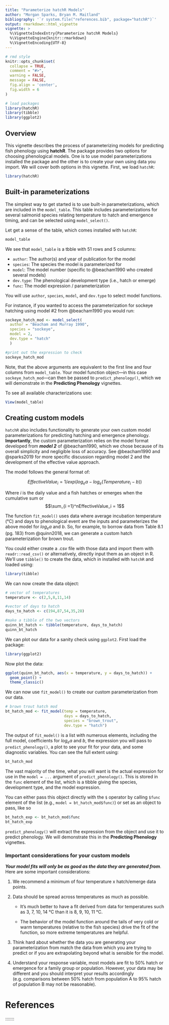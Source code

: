 ```yaml
---
title: "Parameterize hatchR Models"
author: "Morgan Sparks, Bryan M. Maitland"
bibliography: '`r system.file("references.bib", package="hatchR")`'
output: rmarkdown::html_vignette
vignette: >
  %\VignetteIndexEntry{Parameterize hatchR Models}
  %\VignetteEngine{knitr::rmarkdown}
  %\VignetteEncoding{UTF-8}
---
```


```r
# rmd style
knitr::opts_chunk$set(
  collapse = TRUE,
  comment = "#>", 
  warning = FALSE, 
  message = FALSE, 
  fig.align = 'center',
  fig.width = 6
)

# load packages
library(hatchR)
library(tibble)
library(ggplot2)
```

## Overview

This vignette describes the process of parameterizing models for predicting fish phenology using **hatchR**. The package provides two options for choosing phenological models. One is to use model parameterizations installed the package and the other is to create your own using data you import. We will cover both options in this vignette. First, we load `hatchR`:

```r
library(hatchR)
```


## Built-in parameterizations

The simplest way to get started is to use built-in parameterizations, which are included in the `model_table`. This table includes parameterizations for several salmonid species relating temperature to hatch and emergence timing, and can be selected using `model_select()`.

Let get a sense of the table, which comes installed with `hatchR`:

```r
model_table
```

We see that `model_table` is a tbble with 51 rows and 5 columns:

* `author`: The author(s) and year of publication for the model
* `species`: The species the model is parameterized for
* `model`: The model number (specific to @beacham1990 who created several models)
* `dev.type`: The phenological development type (i.e., hatch or emerge)
* `func`: The model expression / parameterization

You will use `author`, `species`, `model`, and `dev.type` to select model functions.

For instance, if you wanted to access the parameterization for sockeye hatching using model #2 from @beacham1990 you would run:

```r
sockeye_hatch_mod <- model_select(
  author = "Beacham and Murray 1990", 
  species = "sockeye", 
  model = 2, 
  dev.type = "hatch"
  )

#print out the expression to check
sockeye_hatch_mod
```

Note, that the above arguments are equivalent to the first line and four columns from `model_table`. Your model function object---in this case `sockeye_hatch_mod`---can then be passed to `predict_phenology()`, which we will demonstrate in the **Predicting Phenology** vignettes.

To see all available characterizations use:

```r
View(model_table)
```

## Creating custom models

`hatchR` also includes functionality to generate your own custom model parameterizations for predicting hatching and emergence phenology. **Importantly**, the custom parameterization relies on the model format developed from ***model 2*** of @beacham1990, which we chose because of its overall simplicity and negligible loss of accuracy. See @beacham1990 and @sparks2019 for more specific discussion regarding model 2 and the development of the effective value approach.

The model follows the general format of:

$$
Effective Value_i = 1/exp(log_ea - log_e(Temperature_i - b))
$$

Where *i* is the daily value and a fish hatches or emerges when the cumulative sum or $$\sum_{i =1}^nEffectiveValue_i = 1$$

The function `fit_model()` uses data where average incubation temperature (°C) and days to phenological event are the inputs and parameterizes the above model for *log~e~a* and *b*. So, for example, to borrow data from Table 8.1 (pg. 183) from @quinn2018, we can generate a custom hatch parameterization for brown trout.

You could either create a .csv file with those data and import them with `readr::read_csv()` or alternatively, directly input them as an object in R. We'll use `tibble()` to create the data, which in installed with `hatchR` and loaded using:

```r
library(tibble)
```

We can now create the data object:

```r
# vector of temperatures
temperature <- c(2,5,8,11,14)

#vector of days to hatch
days_to_hatch <- c(194,87,54,35,28)

#make a tibble of the two vectors
quinn_bt_hatch <- tibble(temperature, days_to_hatch)
quinn_bt_hatch
```

We can plot our data for a sanity check using `ggplot2`. First load the package:

```r
library(ggplot2)
```

Now plot the data:

```r
ggplot(quinn_bt_hatch, aes(x = temperature, y = days_to_hatch)) +
  geom_point() +
  theme_classic()
```

We can now use `fit_model()` to create our custom parameterization from our data.

```r
# brown trout hatch mod
bt_hatch_mod <- fit_model(temp = temperature, 
                          days = days_to_hatch, 
                          species = "brown_trout", 
                          dev.type = "hatch")
```

The output of `fit_model()` is a list with numerous elements, including the full model, coefficients for *log~e~a* and *b*, the expression you will pass to `predict_phenology()`, a plot to see your fit for your data, and some diagnostic variables. You can see the full extent using:

```r
bt_hatch_mod
```

The vast majority of the time, what you will want is the actual expression for use in the `model = ...` argument of `predict_phenology()`. This is stored in the `func` element of the list, which is a tibble giving the species, development type, and the model expression. 

You can either pass this object directly with the `$` operator by calling `$func` element of the list (e.g., `model = bt_hatch_mod$func)`) or set as an object to pass, like so

```r
bt_hatch_exp <- bt_hatch_mod$func
bt_hatch_exp
```

`predict_phenology()` will extract the expression from the object and use it to predict phenology. We will demonstrate this in the **Predicting Phenology** vignettes.

### Important considerations for your custom models

***Your model fits will only be as good as the data they are generated from***. Here are some important considerations:

1.  We recommend a minimum of four temperature x hatch/emerge data points.

2.  Data should be spread across temperatures as much as possible.

    -   It's much better to have a fit derived from data for temperatures such as 3, 7, 10, 14 °C than it is 8, 9, 10, 11 °C.

    -   The behavior of the model function around the tails of very cold or warm temperatures (relative to the fish species) drive the fit of the function, so more extreme temperatures are helpful.

3.  Think hard about whether the data you are generating your parameterization from match the data from which you are trying to predict or if you are extrapolating beyond what is sensible for the model.

4.  Understand your response variable, most models are fit to 50% hatch or emergence for a family group or population. However, your data may be different and you should interpret your results accordingly (e.g. comparisons between 50% hatch from population A to 95% hatch of population B may not be reasonable).


# References {.unnumbered}

::: {#refs}
:::
:::::::

